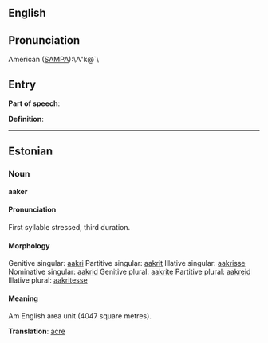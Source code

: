 ==English==

== Pronunciation ==

American ([[SAMPA]]):\A"k@`\

== Entry ==

'''Part of speech''': 

'''Definition''':

{{stub}}
----
==Estonian==

===Noun===
'''aaker'''

====Pronunciation====
First syllable stressed, third duration.

====Morphology====
Genitive singular: [[aakri]]
Partitive singular: [[aakrit]]
Illative singular: [[aakrisse]]
Nominative singular: [[aakrid]]
Genitive plural: [[aakrite]]
Partitive plural: [[aakreid]]
Illative plural: [[aakritesse]]

====Meaning====
Am English area unit (4047 square metres).

'''Translation''': [[acre]]